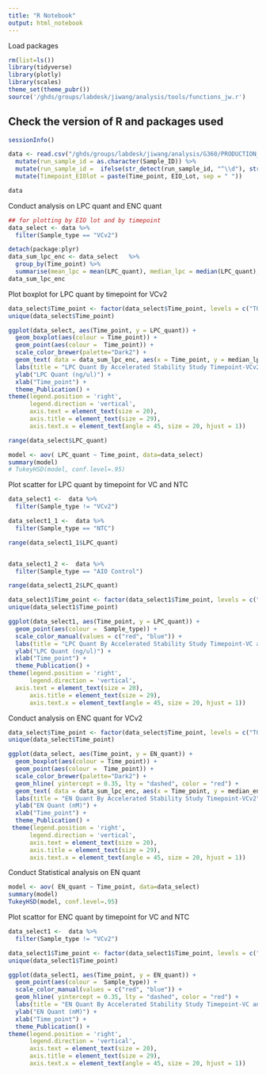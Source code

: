 ```yaml
---
title: "R Notebook"
output: html_notebook
---
```


Load packages
```r
rm(list=ls())
library(tidyverse)
library(plotly)
library(scales)
theme_set(theme_pubr())
source('/ghds/groups/labdesk/jiwang/analysis/tools/functions_jw.r')
```

## Check the version of R and packages used
```r
sessionInfo()
```


```r
data <- read.csv("/ghds/groups/labdesk/jiwang/analysis/G360/PRODUCTION_RELATED/EIO_stability/EIO_accelerated_stability_sample_information.csv") %>% 
  mutate(run_sample_id = as.character(Sample_ID)) %>%
  mutate(run_sample_id =  ifelse(str_detect(run_sample_id, "^\\d"), str_pad(run_sample_id, 9, pad = "0"), run_sample_id)) %>% 
  mutate(Timepoint_EIOlot = paste(Time_point, EIO_Lot, sep = " "))

data
```
Conduct analysis on LPC quant and ENC quant
```r
## for plotting by EIO lot and by timepoint
data_select <- data %>% 
  filter(Sample_type == "VCv2")

detach(package:plyr)
data_sum_lpc_enc <- data_select   %>% 
  group_by(Time_point) %>% 
  summarise(mean_lpc = mean(LPC_quant), median_lpc = median(LPC_quant), mean_enc = mean(EN_quant), median_enc = median(EN_quant), count_samples= length(run_sample_id))
data_sum_lpc_enc
```

Plot boxplot for LPC quant by timepoint for VCv2
```r
data_select$Time_point <- factor(data_select$Time_point, levels = c("T00", "Td4", "Td6", "Td8", "Td10"))
unique(data_select$Time_point)

ggplot(data_select, aes(Time_point, y = LPC_quant)) +
  geom_boxplot(aes(colour = Time_point)) +
  geom_point(aes(colour =  Time_point)) +
  scale_color_brewer(palette="Dark2") +
  geom_text( data = data_sum_lpc_enc, aes(x = Time_point, y = median_lpc, label =  paste0("Mean:", round(mean_lpc ,2),"\n" , "Median:",  round(median_lpc,2),  "\nN: ", count_samples, sep = "")), color = "black",  size = 7) +
  labs(title = "LPC Quant By Accelerated Stability Study Timepoint-VCv2", colour  = "Time_point") +
  ylab("LPC Quant (ng/ul)") +
  xlab("Time_point") +
  theme_Publication() +
theme(legend.position = 'right',
      legend.direction = 'vertical',
      axis.text = element_text(size = 20),
      axis.title = element_text(size = 29),
      axis.text.x = element_text(angle = 45, size = 20, hjust = 1))
```

```r
range(data_select$LPC_quant)

model <- aov( LPC_quant ~ Time_point, data=data_select)
summary(model)
# TukeyHSD(model, conf.level=.95)
```

Plot scatter for LPC quant by timepoint for VC and NTC 
```r

data_select1 <-  data %>% 
  filter(Sample_type != "VCv2")

data_select1_1 <-  data %>% 
  filter(Sample_type == "NTC")

range(data_select1_1$LPC_quant)


data_select1_2 <-  data %>% 
  filter(Sample_type == "AIO Control")

range(data_select1_2$LPC_quant)

data_select1$Time_point <- factor(data_select1$Time_point, levels = c("T00", "Td4", "Td6", "Td8", "Td10"))
unique(data_select1$Time_point)

ggplot(data_select1, aes(Time_point, y = LPC_quant)) +
  geom_point(aes(colour =  Sample_type)) +
  scale_color_manual(values = c("red", "blue")) +
  labs(title = "LPC Quant By Accelerated Stability Study Timepoint-VC and NTC", colour  = "Sample Type") +
  ylab("LPC Quant (ng/ul)") +
  xlab("Time_point") +
  theme_Publication() +
theme(legend.position = 'right',
      legend.direction = 'vertical',
  axis.text = element_text(size = 20),
      axis.title = element_text(size = 29),
      axis.text.x = element_text(angle = 45, size = 20, hjust = 1))
```





Conduct analysis on ENC quant for VCv2
```r
data_select$Time_point <- factor(data_select$Time_point, levels = c("T00", "Td4", "Td6", "Td8", "Td10"))
unique(data_select$Time_point)

ggplot(data_select, aes(Time_point, y = EN_quant)) +
  geom_boxplot(aes(colour = Time_point)) +
  geom_point(aes(colour =  Time_point)) +
  scale_color_brewer(palette="Dark2") +
  geom_hline( yintercept = 0.35, lty = "dashed", color = "red") +
  geom_text( data = data_sum_lpc_enc, aes(x = Time_point, y = median_enc, label =  paste0("Mean:", round(mean_enc ,2),"\n" , "Median:",  round(median_enc,2),  "\nN: ", count_samples, sep = "")), color = "black",  size = 7) +
  labs(title = "EN Quant By Accelerated Stability Study Timepoint-VCv2", colour  = "Time_point") +
  ylab("EN Quant (nM)") +
  xlab("Time_point") +
  theme_Publication() +
 theme(legend.position = 'right',
      legend.direction = 'vertical',
      axis.text = element_text(size = 20),
      axis.title = element_text(size = 29),
      axis.text.x = element_text(angle = 45, size = 20, hjust = 1))

```


Conduct Statistical analysis on EN quant
```r
model <- aov( EN_quant ~ Time_point, data=data_select)
summary(model)
TukeyHSD(model, conf.level=.95)
```

Plot scattor for ENC quant by timepoint for VC and NTC 
```r

data_select1 <-  data %>% 
  filter(Sample_type != "VCv2")

data_select1$Time_point <- factor(data_select1$Time_point, levels = c("T00", "Td4", "Td6", "Td8", "Td10"))
unique(data_select1$Time_point)

ggplot(data_select1, aes(Time_point, y = EN_quant)) +
  geom_point(aes(colour =  Sample_type)) +
  scale_color_manual(values = c("red", "blue")) +
  geom_hline( yintercept = 0.35, lty = "dashed", color = "red") +
  labs(title = "EN Quant By Accelerated Stability Study Timepoint-VC and NTC", colour  = "Sample Type") +
  ylab("EN Quant (nM)") +
  xlab("Time_point") +
  theme_Publication() +
theme(legend.position = 'right',
      legend.direction = 'vertical',
      axis.text = element_text(size = 20),
      axis.title = element_text(size = 29),
      axis.text.x = element_text(angle = 45, size = 20, hjust = 1))
```



